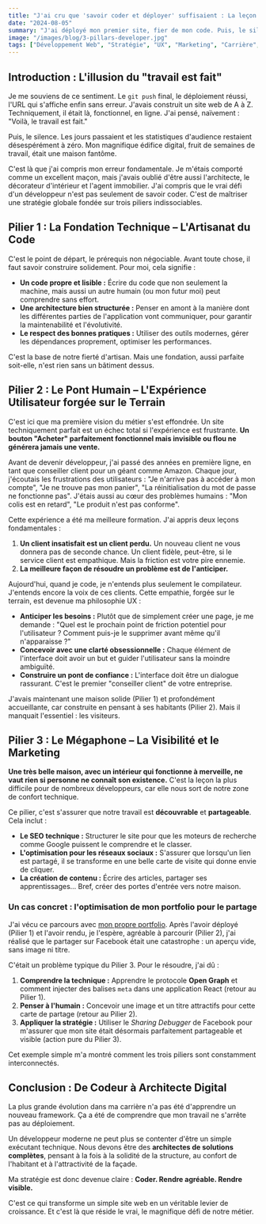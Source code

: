 ```yaml
---
title: "J'ai cru que 'savoir coder et déployer' suffisaient : La leçon qui a transformé ma carrière de développeur"
date: "2024-08-05"
summary: "J'ai déployé mon premier site, fier de mon code. Puis, le silence. J'ai compris que le vrai défi n'est pas de construire, mais de créer de la valeur. Voici les 3 piliers que j'ai découverts et qui ont tout changé."
image: "/images/blog/3-pillars-developer.jpg"
tags: ["Développement Web", "Stratégie", "UX", "Marketing", "Carrière", "Relation Client"]
---
```


## Introduction : L'illusion du "travail est fait"

Je me souviens de ce sentiment. Le `git push` final, le déploiement réussi, l'URL qui s'affiche enfin sans erreur. J'avais construit un site web de A à Z. Techniquement, il était là, fonctionnel, en ligne. J'ai pensé, naïvement : "Voilà, le travail est fait."

Puis, le silence. Les jours passaient et les statistiques d'audience restaient désespérément à zéro. Mon magnifique édifice digital, fruit de semaines de travail, était une maison fantôme.

C'est là que j'ai compris mon erreur fondamentale. Je m'étais comporté comme un excellent maçon, mais j'avais oublié d'être aussi l'architecte, le décorateur d'intérieur et l'agent immobilier. J'ai compris que le vrai défi d'un développeur n'est pas seulement de savoir coder. C'est de maîtriser une stratégie globale fondée sur trois piliers indissociables.

## Pilier 1 : La Fondation Technique – L'Artisanat du Code

C'est le point de départ, le prérequis non négociable. Avant toute chose, il faut savoir construire solidement. Pour moi, cela signifie :

*   **Un code propre et lisible :** Écrire du code que non seulement la machine, mais aussi un autre humain (ou mon futur moi) peut comprendre sans effort.
*   **Une architecture bien structurée :** Penser en amont à la manière dont les différentes parties de l'application vont communiquer, pour garantir la maintenabilité et l'évolutivité.
*   **Le respect des bonnes pratiques :** Utiliser des outils modernes, gérer les dépendances proprement, optimiser les performances.

C'est la base de notre fierté d'artisan. Mais une fondation, aussi parfaite soit-elle, n'est rien sans un bâtiment dessus.

## Pilier 2 : Le Pont Humain – L'Expérience Utilisateur forgée sur le Terrain

C'est ici que ma première vision du métier s'est effondrée. Un site techniquement parfait est un échec total si l'expérience est frustrante. **Un bouton "Acheter" parfaitement fonctionnel mais invisible ou flou ne générera jamais une vente.**

Avant de devenir développeur, j'ai passé des années en première ligne, en tant que conseiller client pour un géant comme Amazon. Chaque jour, j'écoutais les frustrations des utilisateurs : "Je n'arrive pas à accéder à mon compte", "Je ne trouve pas mon panier", "La réinitialisation du mot de passe ne fonctionne pas". J'étais aussi au cœur des problèmes humains : "Mon colis est en retard", "Le produit n'est pas conforme".

Cette expérience a été ma meilleure formation. J'ai appris deux leçons fondamentales :
1.  **Un client insatisfait est un client perdu.** Un nouveau client ne vous donnera pas de seconde chance. Un client fidèle, peut-être, si le service client est empathique. Mais la friction est votre pire ennemie.
2.  **La meilleure façon de résoudre un problème est de l'anticiper.**

Aujourd'hui, quand je code, je n'entends plus seulement le compilateur. J'entends encore la voix de ces clients. Cette empathie, forgée sur le terrain, est devenue ma philosophie UX :

*   **Anticiper les besoins :** Plutôt que de simplement créer une page, je me demande : "Quel est le prochain point de friction potentiel pour l'utilisateur ? Comment puis-je le supprimer avant même qu'il n'apparaisse ?"
*   **Concevoir avec une clarté obsessionnelle :** Chaque élément de l'interface doit avoir un but et guider l'utilisateur sans la moindre ambiguïté.
*   **Construire un pont de confiance :** L'interface doit être un dialogue rassurant. C'est le premier "conseiller client" de votre entreprise.

J'avais maintenant une maison solide (Pilier 1) et profondément accueillante, car construite en pensant à ses habitants (Pilier 2). Mais il manquait l'essentiel : les visiteurs.

## Pilier 3 : Le Mégaphone – La Visibilité et le Marketing

**Une très belle maison, avec un intérieur qui fonctionne à merveille, ne vaut rien si personne ne connaît son existence.** C'est la leçon la plus difficile pour de nombreux développeurs, car elle nous sort de notre zone de confort technique.

Ce pilier, c'est s'assurer que notre travail est **découvrable** et **partageable**. Cela inclut :

*   **Le SEO technique :** Structurer le site pour que les moteurs de recherche comme Google puissent le comprendre et le classer.
*   **L'optimisation pour les réseaux sociaux :** S'assurer que lorsqu'un lien est partagé, il se transforme en une belle carte de visite qui donne envie de cliquer.
*   **La création de contenu :** Écrire des articles, partager ses apprentissages... Bref, créer des portes d'entrée vers notre maison.

### Un cas concret : l'optimisation de mon portfolio pour le partage

J'ai vécu ce parcours avec [mon propre portfolio](https://asblast.space). Après l'avoir déployé (Pilier 1) et l'avoir rendu, je l'espère, agréable à parcourir (Pilier 2), j'ai réalisé que le partager sur Facebook était une catastrophe : un aperçu vide, sans image ni titre.

C'était un problème typique du Pilier 3. Pour le résoudre, j'ai dû :
1.  **Comprendre la technique :** Apprendre le protocole **Open Graph** et comment injecter des balises `meta` dans une application React (retour au Pilier 1).
2.  **Penser à l'humain :** Concevoir une image et un titre attractifs pour cette carte de partage (retour au Pilier 2).
3.  **Appliquer la stratégie :** Utiliser le *Sharing Debugger* de Facebook pour m'assurer que mon site était désormais parfaitement partageable et visible (action pure du Pilier 3).

Cet exemple simple m'a montré comment les trois piliers sont constamment interconnectés.

## Conclusion : De Codeur à Architecte Digital

La plus grande évolution dans ma carrière n'a pas été d'apprendre un nouveau framework. Ça a été de comprendre que mon travail ne s'arrête pas au déploiement.

Un développeur moderne ne peut plus se contenter d'être un simple exécutant technique. Nous devons être des **architectes de solutions complètes**, pensant à la fois à la solidité de la structure, au confort de l'habitant et à l'attractivité de la façade.

Ma stratégie est donc devenue claire : **Coder. Rendre agréable. Rendre visible.**

C'est ce qui transforme un simple site web en un véritable levier de croissance. Et c'est là que réside le vrai, le magnifique défi de notre métier.